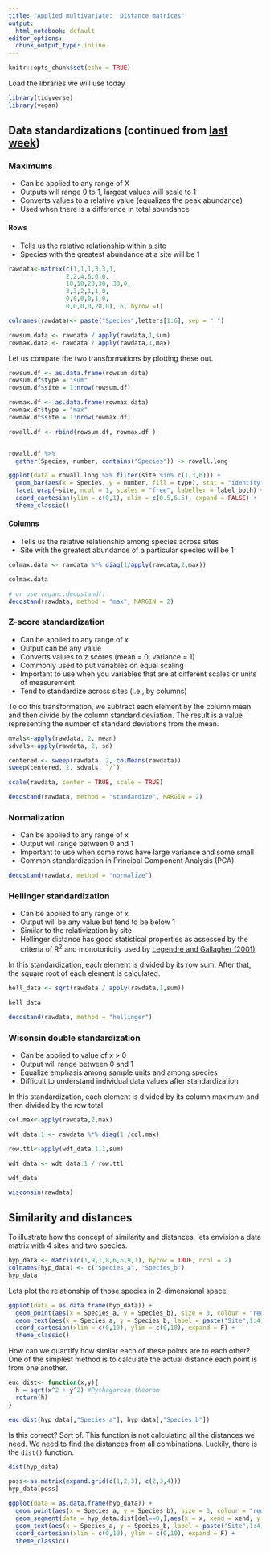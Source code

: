 ```yaml
---
title: "Applied multivariate:  Distance matrices"
output:
  html_notebook: default
editor_options: 
  chunk_output_type: inline
---
```


```r
knitr::opts_chunk$set(echo = TRUE)
```

Load the libraries we will use today

```r
library(tidyverse)
library(vegan)
```


## Data standardizations (continued from [last week](https://chrischizinski.github.io/snr_r_notebooks/datatransformations/))

### Maximums
- Can be applied to any range of X
- Outputs will range 0 to 1, largest values will scale to 1
- Converts values to a relative value (equalizes the peak abundance)
- Used when there is a difference in total abundance

#### Rows

- Tells us the relative relationship within a site
- Species with the greatest abundance at a site will be 1

```r
rawdata<-matrix(c(1,1,1,3,3,1,
                2,2,4,6,6,0,
                10,10,20,30, 30,0,
                3,3,2,1,1,0,
                0,0,0,0,1,0,
                0,0,0,0,20,0), 6, byrow =T)

colnames(rawdata)<- paste("Species",letters[1:6], sep = "_")

rowsum.data <- rawdata / apply(rawdata,1,sum)
rowmax.data <- rawdata / apply(rawdata,1,max)
```

Let us compare the two transformations by plotting these out.  

```r

rowsum.df <- as.data.frame(rowsum.data)
rowsum.df$type = "sum"
rowsum.df$site = 1:nrow(rowsum.df)

rowmax.df <- as.data.frame(rowmax.data)
rowmax.df$type = "max"
rowmax.df$site = 1:nrow(rowmax.df)

rowall.df <- rbind(rowsum.df, rowmax.df )


rowall.df %>% 
  gather(Species, number, contains("Species")) -> rowall.long

ggplot(data = rowall.long %>% filter(site %in% c(1,3,6))) + 
  geom_bar(aes(x = Species, y = number, fill = type), stat = "identity", position = "dodge") + 
  facet_wrap(~site, ncol = 1, scales = "free", labeller = label_both) +
  coord_cartesian(ylim = c(0,1), xlim = c(0.5,6.5), expand = FALSE) +
  theme_classic()

```

#### Columns

- Tells us the relative relationship among species across sites
- Site with the greatest abundance of a particular species will be 1

```r
colmax.data <- rawdata %*% diag(1/apply(rawdata,2,max))

colmax.data

# or use vegan::decostand()
decostand(rawdata, method = "max", MARGIN = 2)
```

### Z-score standardization

- Can be applied to any range of x
- Output can be any value
- Converts values to z scores (mean = 0, variance = 1)
- Commonly used to put variables on equal scaling
- Important to use when you variables that are at different scales or units of measurement
- Tend to standardize across sites (i.e., by columns)

To do this transformation, we subtract each element by the column mean and then divide by the column standard deviation. The result is a value representing the number of standard deviations from the mean.

```r
mvals<-apply(rawdata, 2, mean)
sdvals<-apply(rawdata, 2, sd)

centered <- sweep(rawdata, 2, colMeans(rawdata))
sweep(centered, 2, sdvals, `/`)

scale(rawdata, center = TRUE, scale = TRUE)

decostand(rawdata, method = "standardize", MARGIN = 2)
```

### Normalization

- Can be applied to any range of x
- Output will range between 0 and 1
- Important to use when some rows have large variance and some small
- Common standardization in Principal Component Analysis (PCA)

```r

decostand(rawdata, method = "normalize")
```

### Hellinger standardization
- Can be applied to any range of x
- Output will be any value but tend to be below 1
- Similar to the relativization by site
- Hellinger distance has good statistical properties as assessed by the criteria of R<sup>2</sup> and monotonicity used by [Legendre and Gallagher (2001)](https://link.springer.com/article/10.1007%2Fs004420100716)

In this standardization, each element is divided by its row sum. After that, the square root of each element is calculated.

```r
hell_data <- sqrt(rawdata / apply(rawdata,1,sum))

hell_data

decostand(rawdata, method = "hellinger")
```

### Wisonsin double standardization

- Can be applied to value of x > 0
- Output will range between 0 and 1
- Equalize emphasis among sample units and among species
- Difficult to understand individual data values after standardization

In this standardization, each element is divided by its column maximum and then divided by the row total

```r
col.max<-apply(rawdata,2,max)

wdt_data.1 <- rawdata %*% diag(1 /col.max)

row.ttl<-apply(wdt_data.1,1,sum)

wdt_data <- wdt_data.1 / row.ttl

wdt_data

wisconsin(rawdata)
```

## Similarity and distances

To illustrate how the concept of similarity and distances, lets envision a data matrix with 4 sites and two species.  
```r
hyp_data <- matrix(c(1,9,1,8,6,6,9,1), byrow = TRUE, ncol = 2)
colnames(hyp_data) <- c("Species_a", "Species_b")
hyp_data
```

Lets plot the relationship of those species in 2-dimensional space.  

```r
ggplot(data = as.data.frame(hyp_data)) + 
  geom_point(aes(x = Species_a, y = Species_b), size = 3, colour = "red") + 
  geom_text(aes(x = Species_a, y = Species_b, label = paste("Site",1:4), hjust = -0.25)) +
  coord_cartesian(xlim = c(0,10), ylim = c(0,10), expand = F) + 
  theme_classic()
```

How can we quantify how similar each of these points are to each other?  One of the simplest method is to calculate the actual distance each point is from one another.


```r
euc_dist<- function(x,y){
  h = sqrt(x^2 + y^2) #Pythagorean theorom 
  return(h)
}

euc_dist(hyp_data[,"Species_a"], hyp_data[,"Species_b"])
```

Is this correct?  Sort of.  This function is not calculating all the distances we need.  We need to find the distances from all combinations.  Luckily, there is the `dist()` function.  

```r
dist(hyp_data)
```

```r

poss<-as.matrix(expand.grid(c(1,2,3), c(2,3,4)))
hyp_data[poss]

ggplot(data = as.data.frame(hyp_data)) + 
  geom_point(aes(x = Species_a, y = Species_b), size = 3, colour = "red") + 
  geom_segment(data = hyp_data.dist[del==0,],aes(x = x, xend = xend, y = y, yend = yend), linetype = "dashed") +
  geom_text(aes(x = Species_a, y = Species_b, label = paste("Site",1:4), hjust = -0.25)) +
  coord_cartesian(xlim = c(0,10), ylim = c(0,10), expand = F) + 
  theme_classic()

```

